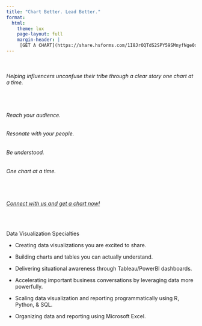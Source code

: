 ```yaml
---
title: "Chart Better. Lead Better."
format:
  html:
    theme: lux
    page-layout: full
    margin-header: |
     [GET A CHART](https://share.hsforms.com/1I8JrOQTdS2SPY59SMnyfNge0x16)
---
```


<br>

###### Helping influencers unconfuse their tribe through a clear story one chart at a time.

<br>

###### Reach your audience.    
###### Resonate with your people. 
###### Be understood.
###### One chart at a time.

<br>

###### [Connect with us and get a chart now!](https://share.hsforms.com/1I8JrOQTdS2SPY59SMnyfNge0x16)

<br>

Data Visualization Specialties

* Creating data visualizations you are excited to share.

* Building charts and tables you can actually understand.

* Delivering situational awareness through Tableau/PowerBI dashboards.

* Accelerating important business conversations by leveraging data more powerfully. 

* Scaling data visualization and reporting programmatically using R, Python, & SQL.

* Organizing data and reporting using Microsoft Excel.


  


